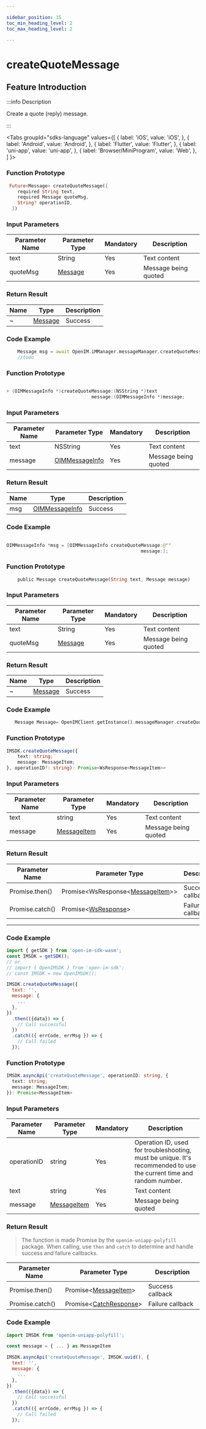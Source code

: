 ```yaml
---

sidebar_position: 15
toc_min_heading_level: 2
toc_max_heading_level: 2

---
```


# createQuoteMessage

## Feature Introduction

:::info Description

Create a quote (reply) message.

:::

<Tabs
groupId="sdks-language"
values={[
{ label: 'iOS', value: 'iOS', },
{ label: 'Android', value: 'Android', },
{ label: 'Flutter', value: 'Flutter', },
{ label: 'uni-app', value: 'uni-app', },
{ label: 'Browser/MiniProgram', value: 'Web', },
]
}>

<TabItem value="Flutter">

### Function Prototype

```dart showLineNumbers
 Future<Message> createQuoteMessage({
    required String text,
    required Message quoteMsg,
    String? operationID,
  })
```

### Input Parameters

| Parameter Name | Parameter Type                                 | Mandatory | Description           |
| -------------- | ---------------------------------------------- | --------- | --------------------- |
| text           | String                                         | Yes       | Text content          |
| quoteMsg       | [Message](/class/message/messageInfo.mdx) | Yes       | Message being quoted  |

### Return Result

| Name | Type                                      | Description |
| ---- | ----------------------------------------- | ----------- |
| ~    | [Message](/class/message/messageInfo.mdx) | Success     |

### Code Example

```dart showLineNumbers
    Message msg = await OpenIM.iMManager.messageManager.createQuoteMessage(text: text, quoteMsg: quoteMsg);
    //todo
```

</TabItem>

<TabItem value="iOS">

### Function Prototype

```swift showLineNumbers

+ (OIMMessageInfo *)createQuoteMessage:(NSString *)text
                               message:(OIMMessageInfo *)message;

```

### Input Parameters

| Parameter Name | Parameter Type                                      | Mandatory | Description           |
| -------------- | --------------------------------------------------- | --------- | --------------------- |
| text           | NSString                                            | Yes       | Text content          |
| message        | [OIMMessageInfo](/class/message/messageInfo.mdx) | Yes       | Message being quoted  |

### Return Result

| Name | Type                                                  | Description |
| ---- | ----------------------------------------------------- | ----------- |
| msg  | [OIMMessageInfo](/class/message/messageInfo.mdx) | Success     |

### Code Example

```swift showLineNumbers

OIMMessageInfo *msg = [OIMMessageInfo createQuoteMessage:@""
                                                 message:];

```

</TabItem>

<TabItem value="Android">

### Function Prototype

```dart showLineNumbers
    public Message createQuoteMessage(String text, Message message)
```

### Input Parameters

| Parameter Name | Parameter Type                                 | Mandatory | Description           |
| -------------- | ---------------------------------------------- | --------- | --------------------- |
| text           | String                                         | Yes       | Text content          |
| quoteMsg       | [Message](/class/message/messageInfo.mdx) | Yes       | Message being quoted  |

### Return Result

| Name | Type                                      | Description |
| ---- | ----------------------------------------- | ----------- |
| ~    | [Message](/class/message/messageInfo.mdx) | Success     |

### Code Example

```dart showLineNumbers
   Message Message= OpenIMClient.getInstance().messageManager.createQuoteMessage( text,  message);
```

</TabItem>

<TabItem value="Web">

### Function Prototype

```ts showLineNumbers
IMSDK.createQuoteMessage({
    text: string;
    message: MessageItem;
}, operationID?: string): Promise<WsResponse<MessageItem>>
```

### Input Parameters

| Parameter Name | Parameter Type                                      | Mandatory | Description           |
| -------------- | --------------------------------------------------- | --------- | --------------------- |
| text           | string                                              | Yes       | Text content          |
| message        | [MessageItem](/class/message/messageInfo.mdx) | Yes       | Message being quoted  |

### Return Result

| Parameter Name | Parameter Type                                                              | Description       |
| -------------- | --------------------------------------------------------------------------- | ----------------- |
| Promise.then() | Promise<WsResponse<[MessageItem](/class/message/messageInfo.mdx)>\> | Success callback  |
| Promise.catch()| Promise<[WsResponse](/class/response.mdx)\>                           | Failure callback  |

---

### Code Example

```js showLineNumbers
import { getSDK } from 'open-im-sdk-wasm';
const IMSDK = getSDK();
// or
// import { OpenIMSDK } from 'open-im-sdk';
// const IMSDK = new OpenIMSDK();

IMSDK.createQuoteMessage({
  text: '',
  message: {
    ...
  },
})
  .then(({data}) => {
    // Call successful
  })
  .catch(({ errCode, errMsg }) => {
    // Call failed
  });
```

</TabItem>

<TabItem value="uni-app">

### Function Prototype

```ts showLineNumbers
IMSDK.asyncApi('createQuoteMessage', operationID: string, {
  text: string;
  message: MessageItem;
}): Promise<MessageItem>
```

### Input Parameters

| Parameter Name | Parameter Type                                   | Mandatory | Description                                                                                               |
| -------------- | ------------------------------------------------ | --------- | --------------------------------------------------------------------------------------------------------- |
| operationID    | string                                           | Yes       | Operation ID, used for troubleshooting, must be unique. It's recommended to use the current time and random number. |
| text           | string                                           | Yes       | Text content                                                                                             |
| message        | [MessageItem](/class/message/messageInfo.mdx) | Yes       | Message being quoted                                                                                     |

### Return Result

> The function is made Promise by the `openim-uniapp-polyfill` package. When calling, use `then` and `catch` to determine and handle success and failure callbacks.

| Parameter Name | Parameter Type                                                        | Description       |
| -------------- | --------------------------------------------------------------------- | ----------------- |
| Promise.then() | Promise<[MessageItem](/class/message/messageInfo.mdx)\> | Success callback  |
| Promise.catch() | Promise<[CatchResponse](/class/response.mdx)\>                | Failure callback  |

### Code Example

```js showLineNumbers
import IMSDK from 'openim-uniapp-polyfill';

const message = { ... } as MessageItem

IMSDK.asyncApi('createQuoteMessage', IMSDK.uuid(), {
  text: '',
  message: {
    ...
  },
})
  .then(({data}) => {
    // Call successful
  })
  .catch(({ errCode, errMsg }) => {
    // Call failed
  });
```

</TabItem>
</Tabs>